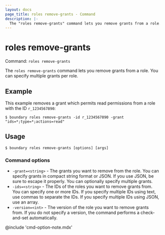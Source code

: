 ```yaml
---
layout: docs
page_title: roles remove-grants - Command
description: |-
  The "roles remove-grants" command lets you remove grants from a role.
---
```


# roles remove-grants

Command: `roles remove-grants`

The `roles remove-grants` command lets you remove grants from a role.
You can specify multiple grants per role.

## Example

This example removes a grant which permits read permissions from a role with the ID `r_1234567890`:

```shell-session
$ boundary roles remove-grants -id r_1234567890 -grant "ids=*;type=*;actions=read"
```

## Usage

<CodeBlockConfig hideClipboard>

```shell-session
$ boundary roles remove-grants [options] [args]
```

</CodeBlockConfig>

### Command options

- `-grant=<string>` - The grants you want to remove from the role.
You can specify grants in compact string format or JSON.
If you use JSON, be sure to escape it properly.
You can optionally specify multiple grants.
- `-ids=<string>` - The IDs of the roles you want to remove grants from.
You can specify one or more IDs.
If you specify multiple IDs using text, use commas to separate the IDs.
If you specify multiple IDs using JSON, use an array.
- `-version=<int>` - The version of the role you want to remove grants from.
If you do not specify a version, the command performs a check-and-set automatically.

@include 'cmd-option-note.mdx'